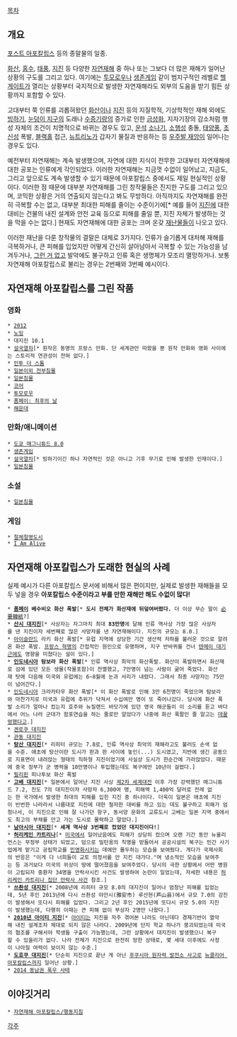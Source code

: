 [[목차]]

== 개요 ==
[[포스트 아포칼립스]] 등의 종말물의 일종.

[[화산]], [[홍수]], [[태풍]], [[지진]] 등 다양한 [[자연재해]] 중 하나 또는 그보다 더 많은 재해가 일어난 상황의 구도를 그리고 있다. 여기에는 [[투모로우]]나 [[생존게임]] 같이 범지구적인 레벨로 [[헬게이트]]가 열리는 상황부터 국지적으로 발생한 자연재해라도 외부의 도움을 받기 힘든 상황까지 포함할 수 있다.

고대부터 쭉 인류를 괴롭혀왔던 [[화산]]이나 [[지진]] 등의 지질학적, 기상학적인 재해 외에도 [[빙하기]], [[눈덩이 지구]]의 도래나 [[수증기]]량의 증가로 인한 [[금성]]화, 지자기장의 감소처럼 행성 자체의 조건이 치명적으로 바뀌는 경우도 있고, [[운석]] [[소나기]], [[소행성]] 충돌, [[태양풍]], [[초신성]] 폭발, [[블랙홀]] 접근, [[뉴트리노]]가 갑자기 물질과 반응하는 등 [[코즈믹 호러|우주발 재앙]]이 일어나는 경우도 있다.

예전부터 자연재해는 계속 발생했으며, 자연에 대한 지식이 전무한 고대부터 자연재해에 대한 공포는 인류에게 각인되었다. 이러한 자연재해는 지금껏 수없이 일어났고, 지금도, 그리고 앞으로도 계속 발생할 수 있기 때문에 아포칼립스 중에서도 제일 현실적인 상황이다. 이러한 점 때문에 대부분 자연재해를 그린 창작물들은 진지한 구도를 그리고 있으며, 코믹한 상황은 거의 연출되지 않는다고 봐도 무방하다. 아직까지도 자연재해를 완전히 극복할 수는 없고, 대부분 최대한 피해를 줄이는 수준이기에[* 예를 들어 [[지진]]에 대한 대비는 건물의 내진 설계와 안전 교육 등으로 피해를 줄일 뿐, 지진 자체가 발생하는 것을 막을 수는 없다.] 현재도 자연재해에 대한 공포는 크며 온갖 [[재난물]]들이 나오고 있다.

이러한 재난을 다룬 창작물의 결말은 대체로 3가지다. 인류가 슬기롭게 대처해 재해를 극복하거나, 큰 피해를 입었지만 어떻게 간신히 살아남아서 극복할 수 있는 가능성을 남겨두거나, [[그런 거 없다|그런 거 없고]] 발악에도 불구하고 인류 혹은 생명체가 모조리 멸망하거나. 보통 자연재해 아포칼립스로 불리는 경우는 2번째와 3번째 예시이다.

== 자연재해 아포칼립스를 그린 작품 ==
=== 영화 ===
 * [[2012]]
 * [[노잉]]
 * 대지진 10.1
 * [[설국열차(영화)|설국열차]][* 원작은 동명의 프랑스 만화. 단 세계관만 따왔을 뿐 원작 만화와 영화 사이에는 스토리적 연관성이 전혀 없다.]
 * [[인투 더 스톰]]
 * [[일본이외 전부침몰]]
 * [[일본침몰/2006년 영화|일본침몰]]
 * [[코어]]
 * [[투모로우]]
 * [[폼페이: 최후의 날]]
 * [[해운대]]

=== 만화/애니메이션 ===
 * [[도쿄 매그니튜드 8.0]]
 * [[생존게임]]
 * [[설국열차]][* 빙하기이긴 하나 자연적인 것은 아니고 기후 무기로 인해 발생한 인재이다.]
 * [[일본침몰/만화|일본침몰]]

=== 소설 ===
 * [[일본침몰]]

=== 게임 ===
 * [[절체절명도시]]
 * [[I Am Alive]]

== 자연재해 아포칼립스가 도래한 현실의 사례 ==
실제 예시가 다른 아포칼립스 문서에 비해서 많은 편이지만, 실제로 발생한 재해들을 모두 넣을 경우 '''아포칼립스 수준이라고 부를 만한 재해만 해도 수없이 많다!'''

 * '''[[폼페이]] 베수비오 화산 폭발'''[* '''도시 전체가 화산재에 뒤덮여버렸다.''' 더 이상 무슨 말이 [[必要韓紙]]?]
 * '''[[산시 대지진]]'''[* 사상자는 자그마치 최대 '''83만명'''에 달해 인류 역사상 가장 많은 사상자를 낸 지진이자 세번째로 많은 사망자를 낸 자연재해이다. 지진의 규모는 8.0.]
 * [[아이슬란드]] 라키 화산 폭발[* 유럽 지역에 상당한 기간 생산력 저하를 불러온 것으로 알려온 화산 폭발. [[프랑스 혁명]]의 간접적인 원인으로 유명하며, 지구 반바퀴를 건너 [[텐메이 대기근]]에도 영향을 미쳤다는 설이 있다.]
 * '''[[인도네시아]] 탐보라 화산 폭발'''[* 인류 역사상 최악의 화산폭발. 화산이 폭발하면서 화산재로 섬에 있던 모든 생물(작물포함)이 전멸했고, 7만명이 넘는 사람이 굶어 죽었다. 화산재 탓에 다음해 미국와 유럽에는 6~8월에 눈과 서리가 내렸다. 그래서 최종 사망자는 75만이 넘어간다.]
 * [[인도네시아]] 크라카타우 화산 폭발[* 이 화산 폭발로 인해 3만 6천명이 죽었으며 탐보라와 마찬가지로 미국과 유럽에 추위가 닥쳐서 수십여만 명이 또 죽어나갔다. 당시에 화산 폭발 소리가 얼마나 컸는지 호주와 뉴질랜드 바닷가에 있던 영국 해군들이 이 소리를 듣고 바다에서 어느 나라 군대가 함포연습을 하는 줄로만 알았다가 나중에 화산 폭팔인 줄 알고는 [[데꿀멍]]했다고.]
 * [[겐로쿠 대지진]]
 * [[관동 대지진]]
 * '''[[탕산 대지진]]'''[* 리히터 규모는 7.8로, 인류 역사상 최악의 재해라고도 불러도 손색 없을 수준. 애초에 탕산이란 도시가 판과 판 사이에 놓인(...) 도시였고, 지반에 생긴 공동으로 지표면이 내려앉는 형태의 직하형 지진이었기에 사실상 도시가 한순간에 가라앉았다. 때문에 중국 정부가 군 병력을 10만명이나 투입했는데도 복구에만 10년이 걸렸다.]
 * [[필리핀]] 피나투보 화산 폭발
 * '''[[고베 대지진]]'''[* 일본에서 일어난 지진 사상 [[제2차 세계대전]] 이후 가장 강력했던 매그니튜드 7.2, 진도 7의 대지진이자 사망자 6,300여 명, 피해액 1,400억 달러로 전례 없는 한 국가에서 발생한 최대의 피해를 입힌 지진 중 하나이다. 더욱이 일본은 애초에 지진이 빈번한 나라라서 나름대로 지진에 대한 철저한 대비를 하고 있는 데도 불구하고 피해가 엄청나서, 이 지진으로 인해 잘 나가던 항구, 동서양 문화의 교류도시 고베는 일본 지역 중에서도 최고의 부채를 안고 가는 도시로 몰락하고 말았다.]
 * '''[[남아시아 대지진]]'''[* '''세계 역사상 3번째로 컸었던 대지진이다!''']
 * '''[[허리케인 카트리나]]'''[* [[미국]]에서 일어났음에도 피해가 상당히 컸으며 오랜 기간 동안 뉴올리언스는 무정부 상태가 되었고, 덤으로 밀턴옹의 칙명을 받들어서 공공시설의 복구는 민간 사기업에게 맡기고 공립학교를 [[민영화]]시키는 데에만 몰두하는 모습을 보여줬다. 게다가 국제사회의 반응은 "이게 다 너희들이 교토 의정서를 안 지킨 대가다."며 냉소적인 모습을 보여주는 등 과거보다 미국의 위상이 땅에 떨어졌음을 보여주었다. 당시의 극한 상황에서 어떤 병원이 고립되자 중환자 34명을 안락사시킨 사건도 발생하여 논란이 일었는데, 자세한 내용은 [[허리케인 카트리나 집단 안락사 사건]] 참조.]
 * '''[[쓰촨성 대지진]]'''[* 2008년에 리히터 규모 8.0의 대지진이 일어나 엄청난 피해를 입었는데, 5년 후인 2013년에 다시 쓰촨성 야안시(雅安市) 루산현(芦山县)에서 규모 7.0의 강진이 발생해서 또다시 피해를 입었다. 그리고 2년 후인 2015년에 또다시 규모 5.0의 지진이 발생했는데, 다행히 이때는 큰 피해 없이 부상자 2명만 나왔다.]
 * '''[[2010년 아이티 지진]]'''[* [[아이티]]는 지진을 자주 겪어본 나라도 아닌데다 경제기반이 열악해 내진 설계조차 제대로 되지 않은 나라다. 2009년에 단지 학교 하나가 붕괴되었는데 미국의 협조를 구해서야 학생들 구출이 가능했는데, 그런 상황에서 대지진이 발생했으니 복구할 수 있을리가 없다. 나라 전체가 지진으로 완전히 망한 상태로, 몇 세대 이후에도 사정이 나아질 여력이 보이지 않는 수준.]
 * '''[[도호쿠 대지진]]'''[* 단순히 지진으로 끝난 게 아닌 [[후쿠시마 원자력 발전소 사고]]로 [[뉴클리어 아포칼립스]]까지 일어난 상황.]
 * [[2014 동남권 폭우 사태]]

== 이야깃거리 ==
 * [[자연재해 아포칼립스/행동지침]]

[[각주]]
